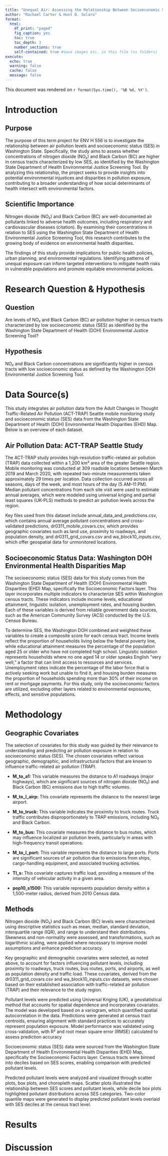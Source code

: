```yaml
---
title: "Unequal Air: Assessing the Relationship Between Socioeconomic Status and Air Pollution Exposure in Washington State"
author: "Rachael Carter & Hunt D. Solaro"
format:
  html:
    df_print: "paged"
    fig_caption: yes
    toc: true
    toc_depth: 3
    number_sections: true
    self-contained: true #save images etc. in this file (vs folders)
execute:
  echo: true
  warning: false
  cache: false
  message: false
---
```


This document was rendered on `r format(Sys.time(), '%B %d, %Y')`. 

# Introduction

## Purpose
The purpose of this term project for ENV H 556 is to investigate the relationship between air pollution levels and socioeconomic status (SES) in Washington State. Specifically, the study aims to assess whether concentrations of nitrogen dioxide (NO₂) and Black Carbon (BC) are higher in census tracts characterized by low SES, as identified by the Washington State Department of Health Environmental Justice Screening Tool. By analyzing this relationship, the project seeks to provide insights into potential environmental injustices and disparities in pollution exposure, contributing to a broader understanding of how social determinants of health intersect with environmental factors.

## Scientific Importance
Nitrogen dioxide (NO₂) and Black Carbon (BC) are well-documented air pollutants linked to adverse health outcomes, including respiratory and cardiovascular diseases (citation). By examining their concentrations in relation to SES using the Washington State Department of Health Environmental Justice Screening Tool, this research contributes to the growing body of evidence on environmental health disparities.

The findings of this study provide implications for public health policies, urban planning, and environmental regulations. Identifying patterns of unequal exposure can inform targeted interventions to mitigate health risks in vulnerable populations and promote equitable environmental policies.

# Research Question & Hypothesis
## Question
Are levels of NO₂ and Black Carbon (BC) air pollution higher in census tracts characterized by low socioeconomic status (SES) as identified by the Washington State Department of Health (DOH) Environmental Justice Screening Tool?

## Hypothesis
NO₂ and Black Carbon concentrations are significantly higher in census tracts with low socioeconomic status as defined by the Washington DOH Environmental Justice Screening Tool.

# Data Source(s)
This study integrates air pollution data from the Adult Changes in Thought Traffic-Related Air Pollution (ACT-TRAP) Seattle mobile monitoring study and socioeconomic status (SES) data from the Washington State Department of Health (DOH) Environmental Health Disparities (EHD) Map. Below is an overview of each dataset.

## Air Pollution Data: ACT-TRAP Seattle Study
The ACT-TRAP study provides high-resolution traffic-related air pollution (TRAP) data collected within a 1,200 km² area of the greater Seattle region. Mobile monitoring was conducted at 309 roadside locations between March 2019 and March 2020, with repeated two-minute measurements taken approximately 29 times per location. Data collection occurred across all seasons, days of the week, and most hours of the day (5 AM–11 PM). Median pollutant concentrations from each site visit were used to estimate annual averages, which were modeled using universal kriging and partial least squares (UK-PLS) methods to predict air pollution levels across the region. 

Key files used from this dataset include annual_data_and_predictions.csv, which contains annual average pollutant concentrations and cross-validated predictions, dr0311_mobile_covars.csv, which provides geographic covariates such as land use, proximity to roadways, and population density, and dr0311_grid_covars.csv and wa_block10_inputs.csv, which offer geospatial data for unmonitored locations.

## Socioeconomic Status Data: Washington DOH Environmental Health Disparities Map
The socioeconomic status (SES) data for this study comes from the Washington State Department of Health (DOH) Environmental Health Disparities (EHD) Map, specifically the Socioeconomic Factors layer. This layer incorporates multiple indicators to characterize SES within Washington census tracts. These indicators include income levels, educational attainment, linguistic isolation, unemployment rates, and housing burden. Each of these variables is derived from reliable government data sources, such as the American Community Survey (ACS) conducted by the U.S. Census Bureau.

To determine SES, the Washington DOH combined and weighted these variables to create a composite score for each census tract. Income levels reflect the proportion of households living below the federal poverty line, while educational attainment measures the percentage of the population aged 25 or older who have not completed high school. Linguistic isolation represents households where no one aged 14 or older speaks English "very well," a factor that can limit access to resources and services. Unemployment rates indicate the percentage of the labor force that is actively seeking work but unable to find it, and housing burden measures the proportion of households spending more than 30% of their income on rent or mortgage payments. For this study, only the socioeconomic factors are utilized, excluding other layers related to environmental exposures, effects, and sensitive populations.

# Methodology

## Geographic Covariates
The selection of covariates for this study was guided by their relevance to understanding and predicting air pollution exposure in relation to socioeconomic status (SES). The chosen covariates reflect various geographic, demographic, and infrastructural factors that are known to influence traffic-related air pollution (TRAP).

- **M_to_a1:** This variable measures the distance to A1 roadways (major highways), which are significant sources of nitrogen dioxide (NO₂) and Black Carbon (BC) emissions due to high traffic volumes.

- **M_to_l_airp:** This covariate represents the distance to the nearest large airport.

- **M_to_truck:** This variable indicates the proximity to truck routes. Truck traffic contributes disproportionately to TRAP emissions, including NO₂ and Black Carbon.

- **M_to_bus:** This covariate measures the distance to bus routes, which may influence localized air pollution levels, particularly in areas with high-frequency transit operations.

- **M_to_l_port:** This variable represents the distance to large ports. Ports are significant sources of air pollution due to emissions from ships, cargo-handling equipment, and associated trucking activities.

- **Tl_s:** This covariate captures traffic load, providing a measure of the intensity of vehicular activity in a given area.

- **pop10_s1500:** This variable represents population density within a 1,500-meter radius, derived from 2010 Census data.

## Methods
Nitrogen dioxide (NO₂) and Black Carbon (BC) levels were characterized using descriptive statistics such as mean, median, standard deviation, interquartile range (IQR), and range to understand their distributions. Skewness and non-normality were assessed, and transformations, such as logarithmic scaling, were applied where necessary to improve model assumptions and enhance prediction accuracy.

Key geographic and demographic covariates were selected, as noted above, to account for factors influencing pollutant levels, including proximity to roadways, truck routes, bus routes, ports, and airports, as well as population density and traffic load. These covariates, derived from the dr0311_grid_covars.csv and wa_block10_inputs.csv datasets, were chosen based on their established association with traffic-related air pollution (TRAP) and their relevance to the study region.

Pollutant levels were predicted using Universal Kriging (UK), a geostatistical method that accounts for spatial dependence and incorporates covariates. The model was developed based on a variogram, which quantified spatial autocorrelation in the data. Predictions were generated at census tract centroids, ensuring alignment with standard practices to accurately represent population exposure. Model performance was validated using cross-validation, with R² and root mean square error (RMSE) calculated to assess prediction accuracy

Socioeconomic status (SES) data were sourced from the Washington State Department of Health Environmental Health Disparities (EHD) Map, specifically the Socioeconomic Factors layer. Census tracts were binned into deciles based on SES scores, enabling comparison with predicted pollutant levels.

Predicted pollutant levels were analyzed and visualized through scatter plots, box plots, and choropleth maps. Scatter plots illustrated the relationship between SES scores and pollutant levels, while decile box plots highlighted pollutant distributions across SES categories. Two-color quantile maps were generated to display predicted pollutant levels overlaid with SES deciles at the census tract level.

# Results

# Discussion